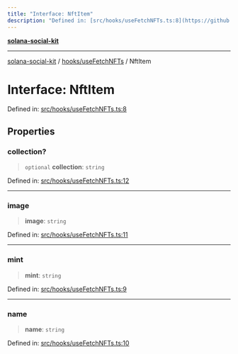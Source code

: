 ```yaml
---
title: "Interface: NftItem"
description: "Defined in: [src/hooks/useFetchNFTs.ts:8](https://github.com/SendArcade/solana-app-kit/blob/bd4b3556b8f469c27ebb06f4df65b3a36b43ba3b/src/hooks/useFetchNFTs.ts#L8)"
---
```


[**solana-social-kit**](../../../README.mdx)

***

[solana-social-kit](../../../README.mdx) / [hooks/useFetchNFTs](../README.mdx) / NftItem

# Interface: NftItem

Defined in: [src/hooks/useFetchNFTs.ts:8](https://github.com/SendArcade/solana-app-kit/blob/bd4b3556b8f469c27ebb06f4df65b3a36b43ba3b/src/hooks/useFetchNFTs.ts#L8)

## Properties

### collection?

> `optional` **collection**: `string`

Defined in: [src/hooks/useFetchNFTs.ts:12](https://github.com/SendArcade/solana-app-kit/blob/bd4b3556b8f469c27ebb06f4df65b3a36b43ba3b/src/hooks/useFetchNFTs.ts#L12)

***

### image

> **image**: `string`

Defined in: [src/hooks/useFetchNFTs.ts:11](https://github.com/SendArcade/solana-app-kit/blob/bd4b3556b8f469c27ebb06f4df65b3a36b43ba3b/src/hooks/useFetchNFTs.ts#L11)

***

### mint

> **mint**: `string`

Defined in: [src/hooks/useFetchNFTs.ts:9](https://github.com/SendArcade/solana-app-kit/blob/bd4b3556b8f469c27ebb06f4df65b3a36b43ba3b/src/hooks/useFetchNFTs.ts#L9)

***

### name

> **name**: `string`

Defined in: [src/hooks/useFetchNFTs.ts:10](https://github.com/SendArcade/solana-app-kit/blob/bd4b3556b8f469c27ebb06f4df65b3a36b43ba3b/src/hooks/useFetchNFTs.ts#L10)
